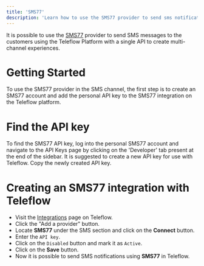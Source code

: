 ```yaml
---
title: 'SMS77'
description: 'Learn how to use the SMS77 provider to send sms notifications using Teleflow'
---
```


It is possible to use the [SMS77](https://www.sms77.io/en) provider to send SMS messages to the customers using the Teleflow Platform with a single API to create multi-channel experiences.

# Getting Started

To use the SMS77 provider in the SMS channel, the first step is to create an SMS77 account and add the personal API key to the SMS77 integration on the Teleflow platform.

# Find the API key

To find the SMS77 API key, log into the personal SMS77 account and navigate to the API Keys page by clicking on the 'Developer' tab present at the end of the sidebar. It is suggested to create a new API key for use with Teleflow. Copy the newly created API key.

# Creating an SMS77 integration with Teleflow

- Visit the [Integrations](https://web.teleflow.khulnasoft.com/integrations?utm_campaign=docs-sms-sms77) page on Teleflow.
- Click the "Add a provider" button.
- Locate **SMS77** under the SMS section and click on the **Connect** button.
- Enter the `API key`.
- Click on the `Disabled` button and mark it as `Active`.
- Click on the **Save** button.
- Now it is possible to send SMS notifications using **SMS77** in Teleflow.